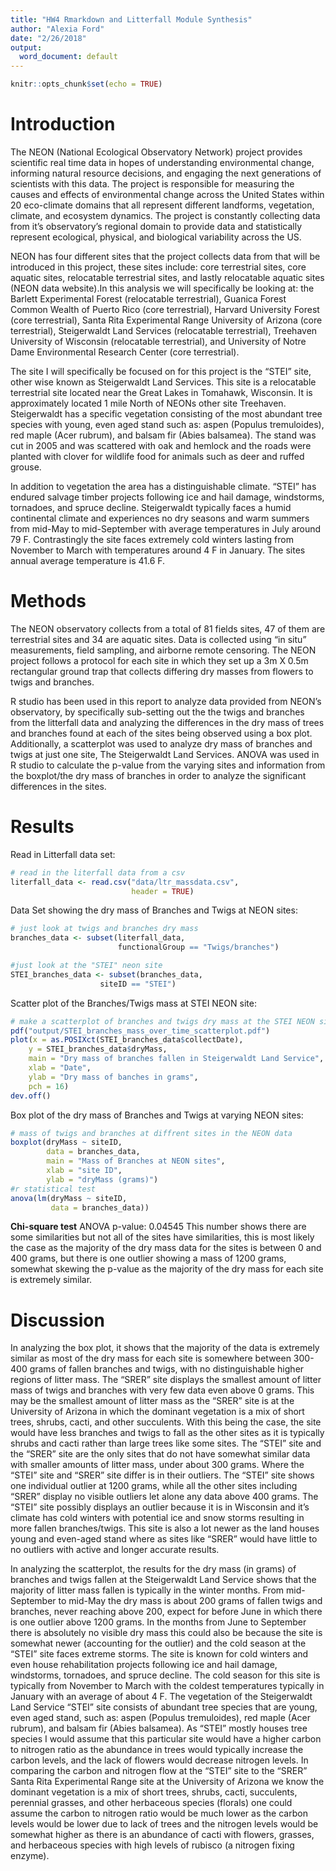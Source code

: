```yaml
---
title: "HW4 Rmarkdown and Litterfall Module Synthesis"
author: "Alexia Ford"
date: "2/26/2018"
output:
  word_document: default
---
```


```r
knitr::opts_chunk$set(echo = TRUE)
```

# Introduction
The NEON (National Ecological Observatory Network) project provides scientific real time data in hopes of understanding environmental change, informing natural resource decisions, and engaging the next generations of scientists with this data. The project is responsible for measuring the causes and effects of environmental change across the United States within 20 eco-climate domains that all represent different landforms, vegetation, climate, and ecosystem dynamics. The project is constantly collecting data from it's observatory's regional domain to provide data and statistically represent ecological, physical, and biological variability across the US. 

NEON has four different sites that the project collects data from that will be introduced in this project, these sites include: core terrestrial sites, core aquatic sites, relocatable terrestrial sites, and lastly relocatable aquatic sites (NEON data website).In this analysis we will specifically be looking at: the Barlett Experimental Forest (relocatable terrestrial), Guanica Forest Common Wealth of Puerto Rico (core terrestrial), Harvard University Forest (core terrestrial), Santa Rita Experimental Range University of Arizona (core terrestrial), Steigerwaldt Land Services (relocatable terrestrial), Treehaven University of Wisconsin (relocatable terrestrial), and University of Notre Dame Environmental Research Center (core terrestrial).

The site I will specifically be focused on for this project is the "STEI" site, other wise known as Steigerwaldt Land Services. This site is a relocatable terrestrial site located near the Great Lakes in Tomahawk, Wisconsin. It is approximately located 1 mile North of NEONs other site Treehaven. Steigerwaldt has a specific vegetation consisting of the most abundant tree species with young, even aged stand such as: aspen (Populus tremuloides), red maple (Acer rubrum), and balsam fir (Abies balsamea). The stand was cut in 2005 and was scattered with oak and hemlock and the roads were planted with clover for wildlife food for animals such as deer and ruffed grouse. 

In addition to vegetation the area has a distinguishable climate. "STEI" has endured salvage timber projects following ice and hail damage, windstorms, tornadoes, and spruce decline. Steigerwaldt typically faces a humid continental climate and experiences no dry seasons and warm summers from mid-May to mid-September with average temperatures in July around 79 F. Contrastingly the site faces extremely cold winters lasting from November to March with temperatures around 4 F in January. The sites annual average temperature is 41.6 F.  

# Methods
The NEON observatory collects from a total of 81 fields sites, 47 of them are terrestrial sites and 34 are aquatic sites. Data is collected using "in situ" measurements, field sampling, and airborne remote censoring. The NEON project follows a protocol for each site in which they set up a 3m X 0.5m rectangular ground trap that collects differing dry masses from flowers to twigs and branches. 

R studio has been used in this report to analyze data provided from NEON's observatory, by specifically sub-setting out the the twigs and branches from the litterfall data and analyzing the differences in the dry mass of trees and branches found at each of the sites being observed using a box plot. Additionally, a scatterplot was used to analyze dry mass of branches and twigs at just one site, The Steigerwaldt Land Services. ANOVA was used in R studio to calculate the p-value from the varying sites and information from the boxplot/the dry mass of branches in order to analyze the significant differences in the sites. 

# Results
Read in Litterfall data set:
```r
# read in the literfall data from a csv
literfall_data <- read.csv("data/ltr_massdata.csv",
                           header = TRUE)
```

Data Set showing the dry mass of Branches and Twigs at NEON sites:
```r
# just look at twigs and branches dry mass
branches_data <- subset(literfall_data, 
                        functionalGroup == "Twigs/branches")
```

```r
#just look at the "STEI" neon site
STEI_branches_data <- subset(branches_data,
                    siteID == "STEI")
```

Scatter plot of the Branches/Twigs mass at STEI NEON site:
```r
# make a scatterplot of branches and twigs dry mass at the STEI NEON site
pdf("output/STEI_branches_mass_over_time_scatterplot.pdf")
plot(x = as.POSIXct(STEI_branches_data$collectDate),
    y = STEI_branches_data$dryMass,
    main = "Dry mass of branches fallen in Steigerwaldt Land Service",
    xlab = "Date",
    ylab = "Dry mass of banches in grams",
    pch = 16)
dev.off()
```

Box plot of the dry mass of Branches and Twigs at varying NEON sites:
```r
# mass of twigs and branches at diffrent sites in the NEON data
boxplot(dryMass ~ siteID,
        data = branches_data,
        main = "Mass of Branches at NEON sites",
        xlab = "site ID",
        ylab = "dryMass (grams)")
#r statistical test
anova(lm(dryMass ~ siteID,
         data = branches_data))
```
**Chi-square test**
ANOVA p-value: 0.04545
This number shows there are some similarities but not all of the sites have similarities, this is most likely the case as the majority of the dry mass data for the sites is between 0 and 400 grams, but there is one outlier showing a mass of 1200 grams, somewhat skewing the p-value as the majority of the dry mass for each site is extremely similar. 

# Discussion
In analyzing the box plot, it shows that the majority of the data is extremely similar as most of the dry mass for each site is somewhere between 300-400 grams of fallen branches and twigs, with no distinguishable higher regions of litter mass. The "SRER" site displays the smallest amount of litter mass of twigs and branches with very few data even above 0 grams. This may be the smallest amount of litter mass as the "SRER" site is at the University of Arizona in which the dominant vegetation is a mix of short trees, shrubs, cacti, and other succulents. With this being the case, the site would have less branches and twigs to fall as the other sites as it is typically shrubs and cacti rather than large trees like some sites. The "STEI" site and the "SRER" site are the only sites that do not have somewhat similar data with smaller amounts of litter mass, under about 300 grams. Where the "STEI" site and "SRER" site differ is in their outliers. The "STEI" site shows one individual outlier at 1200 grams, while all the other sites including "SRER" display no visible outliers let alone any data above 400 grams. The "STEI" site possibly displays an outlier because it is in Wisconsin and it's climate has cold winters with potential ice and snow storms resulting in more fallen branches/twigs. This site is also a lot newer as the land houses young and even-aged stand where as sites like "SRER" would have little to no outliers with active and longer accurate results.

In analyzing the scatterplot, the results for the dry mass (in grams) of branches and twigs fallen at the Steigerwaldt Land Service shows that the majority of litter mass fallen is typically in the winter months. From  mid-September to mid-May the dry mass is about 200 grams of fallen twigs and branches, never reaching above 200, expect for before June in which there is one outlier above 1200 grams. In the months from June to September there is absolutely no visible dry mass this could also be because the site is somewhat newer (accounting for the outlier) and the cold season at the "STEI" site faces extreme storms. The site is known for cold winters and even house rehabilitation projects following ice and hail damage, windstorms, tornadoes, and spruce decline. The cold season for this site is typically from November to March with the coldest temperatures typically in January with an average of about 4 F. 
The vegetation of the Steigerwaldt Land Service "STEI" site consists of abundant tree species that are young, even aged stand, such as: aspen (Populus tremuloides), red maple (Acer rubrum), and balsam fir (Abies balsamea). As "STEI" mostly houses tree species I would assume that this particular site would have a higher carbon to nitrogen ratio as the abundance in trees would typically increase the carbon levels, and the lack of flowers would decrease nitrogen levels. In comparing the carbon and nitrogen flow at the "STEI" site to the "SRER" Santa Rita Experimental Range site at the University of Arizona we know the dominant vegetation is a mix of short trees, shrubs, cacti, succulents, perennial grasses, and other herbaceous species (florals) one could assume the carbon to nitrogen ratio would be much lower as the carbon levels would be lower due to lack of trees and the nitrogen levels would be somewhat higher as there is an abundance of cacti with flowers, grasses, and herbaceous species with high levels of rubisco (a nitrogen fixing enzyme).
